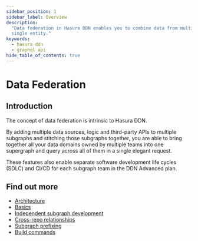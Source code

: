 ```yaml
---
sidebar_position: 1
sidebar_label: Overview
description:
  "Data federation in Hasura DDN enables you to combine data from multiple data sources and query it as if it was a
  single entity."
keywords:
  - hasura ddn
  - graphql api
hide_table_of_contents: true
---
```



# Data Federation

## Introduction

The concept of data federation is intrinsic to Hasura DDN.

By adding multiple data sources, logic and third-party APIs to multiple subgraphs and stitching those subgraphs
together, you are able to bring together all your data domains owned by multiple teams into one supergraph and query
across all of them in a single elegant request.

These features also enable separate software development life cycles (SDLC) and CI/CD for each subgraph team in the DDN
Advanced plan.

## Find out more

- [Architecture](/federation/architecture.mdx)
- [Basics](/federation/basics.mdx)
- [Independent subgraph development](/federation/independent-subgraph-development.mdx)
- [Cross-repo relationships](/federation/cross-repo-relationships.mdx)
- [Subgraph prefixing](/federation/subgraph-prefixing.mdx)
- [Build commands](/federation/build-commands.mdx)

